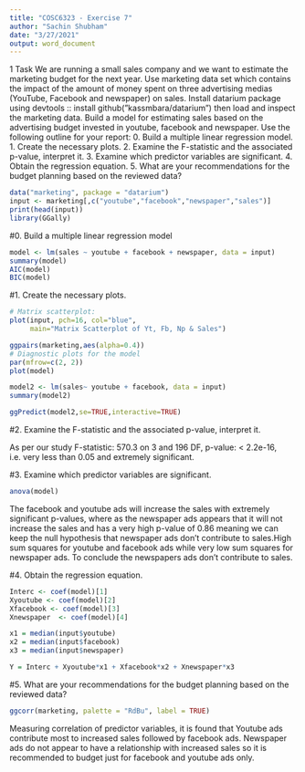 ---
title: "COSC6323 - Exercise 7"
author: "Sachin Shubham"
date: "3/27/2021"
output: word_document
---
1 Task
We are running a small sales company and we want to estimate the marketing budget for the next year. Use marketing data set which contains the impact of the amount of money spent on three advertising medias (YouTube,
Facebook and newspaper) on sales. Install datarium package using devtools ::
install github(”kassmbara/datarium”) then load and inspect the marketing
data. Build a model for estimating sales based on the advertising budget invested in youtube, facebook and newspaper. Use the following outline for your
report:
0. Build a multiple linear regression model.
1. Create the necessary plots.
2. Examine the F-statistic and the associated p-value, interpret it.
3. Examine which predictor variables are significant.
4. Obtain the regression equation.
5. What are your recommendations for the budget planning based on the reviewed data?

```{r}
data("marketing", package = "datarium")
input <- marketing[,c("youtube","facebook","newspaper","sales")]
print(head(input))
library(GGally)
```
#0. Build a multiple linear regression model
```{r}
model <- lm(sales ~ youtube + facebook + newspaper, data = input)
summary(model)
AIC(model)
BIC(model)
```
#1. Create the necessary plots.
```{r}
# Matrix scatterplot:
plot(input, pch=16, col="blue",
     main="Matrix Scatterplot of Yt, Fb, Np & Sales")

ggpairs(marketing,aes(alpha=0.4))
# Diagnostic plots for the model
par(mfrow=c(2, 2))
plot(model)

model2 <- lm(sales~ youtube + facebook, data = input)
summary(model2)

ggPredict(model2,se=TRUE,interactive=TRUE)

```

#2. Examine the F-statistic and the associated p-value, interpret it.

As per our study F-statistic: 570.3 on 3 and 196 DF, p-value: < 2.2e-16, i.e. very less than 0.05 and extremely significant.



#3. Examine which predictor variables are significant.
```{r}
anova(model)
```

The facebook and youtube ads will increase the sales with extremely significant p-values, where as the newspaper ads appears that it will not increase the sales and has a very high p-value of 0.86 meaning we can keep the null hypothesis that newspaper ads don't contribute to sales.High sum squares  for youtube and facebook ads while very low sum squares for newspaper ads. To conclude the newspapers ads don't contribute to sales.

#4. Obtain the regression equation.
```{r}
Interc <- coef(model)[1]
Xyoutube <- coef(model)[2]
Xfacebook <- coef(model)[3]
Xnewspaper  <- coef(model)[4]

x1 = median(input$youtube)
x2 = median(input$facebook)
x3 = median(input$newspaper)

Y = Interc + Xyoutube*x1 + Xfacebook*x2 + Xnewspaper*x3

```

#5. What are your recommendations for the budget planning based on the reviewed data?
```{r}

ggcorr(marketing, palette = "RdBu", label = TRUE)
```

Measuring correlation of predictor variables, it is found that Youtube ads contribute most to increased sales followed by facebook ads. Newspaper ads do not appear to have a relationship with increased sales so it is recommended to budget just for facebook and youtube ads only.
